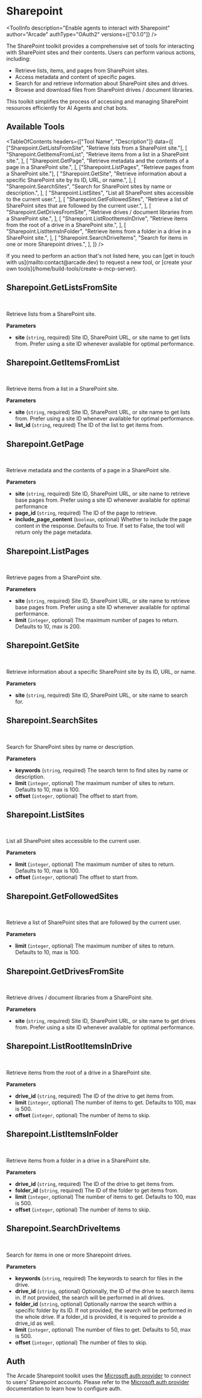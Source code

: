 # Sharepoint


<ToolInfo
  description="Enable agents to interact with Sharepoint"
  author="Arcade"
  authType="OAuth2"
  versions={["0.1.0"]}
/>

<Badges repo="arcadeai/arcade_sharepoint" />

The SharePoint toolkit provides a comprehensive set of tools for interacting with SharePoint sites and their contents. Users can perform various actions, including:

- Retrieve lists, items, and pages from SharePoint sites.
- Access metadata and content of specific pages.
- Search for and retrieve information about SharePoint sites and drives.
- Browse and download files from SharePoint drives / document libraries.

This toolkit simplifies the process of accessing and managing SharePoint resources efficiently for AI Agents and chat bots.

## Available Tools

<TableOfContents
  headers={["Tool Name", "Description"]}
  data={[
    ["Sharepoint.GetListsFromSite", "Retrieve lists from a SharePoint site."],
    [
      "Sharepoint.GetItemsFromList",
      "Retrieve items from a list in a SharePoint site.",
    ],
    [
      "Sharepoint.GetPage",
      "Retrieve metadata and the contents of a page in a SharePoint site.",
    ],
    ["Sharepoint.ListPages", "Retrieve pages from a SharePoint site."],
    [
      "Sharepoint.GetSite",
      "Retrieve information about a specific SharePoint site by its ID, URL, or name.",
    ],
    [
      "Sharepoint.SearchSites",
      "Search for SharePoint sites by name or description.",
    ],
    [
      "Sharepoint.ListSites",
      "List all SharePoint sites accessible to the current user.",
    ],
    [
      "Sharepoint.GetFollowedSites",
      "Retrieve a list of SharePoint sites that are followed by the current user.",
    ],
    [
      "Sharepoint.GetDrivesFromSite",
      "Retrieve drives / document libraries from a SharePoint site.",
    ],
    [
      "Sharepoint.ListRootItemsInDrive",
      "Retrieve items from the root of a drive in a SharePoint site.",
    ],
    [
      "Sharepoint.ListItemsInFolder",
      "Retrieve items from a folder in a drive in a SharePoint site.",
    ],
    [
      "Sharepoint.SearchDriveItems",
      "Search for items in one or more Sharepoint drives.",
    ],
  ]}
/>

<Callout>
  If you need to perform an action that's not listed here, you can [get in touch
  with us](mailto:contact@arcade.dev) to request a new tool, or [create your own
  tools](/home/build-tools/create-a-mcp-server).
</Callout>

## Sharepoint.GetListsFromSite

<br />
<TabbedCodeBlock
  tabs={[
    {
      label: "Call the Tool Directly",
      content: {
        Python: [
          "/examples/integrations/mcp-servers/sharepoint/get_lists_from_site_example_call_tool.py",
        ],
        JavaScript: [
          "/examples/integrations/mcp-servers/sharepoint/get_lists_from_site_example_call_tool.js",
        ],
      },
    },
  ]}
/>

Retrieve lists from a SharePoint site.

**Parameters**

- **site** (`string`, required) Site ID, SharePoint URL, or site name to get lists from. Prefer using a site ID whenever available for optimal performance.

## Sharepoint.GetItemsFromList

<br />
<TabbedCodeBlock
  tabs={[
    {
      label: "Call the Tool Directly",
      content: {
        Python: [
          "/examples/integrations/mcp-servers/sharepoint/get_items_from_list_example_call_tool.py",
        ],
        JavaScript: [
          "/examples/integrations/mcp-servers/sharepoint/get_items_from_list_example_call_tool.js",
        ],
      },
    },
  ]}
/>

Retrieve items from a list in a SharePoint site.

**Parameters**

- **site** (`string`, required) Site ID, SharePoint URL, or site name to get lists from. Prefer using a site ID whenever available for optimal performance.
- **list_id** (`string`, required) The ID of the list to get items from.

## Sharepoint.GetPage

<br />
<TabbedCodeBlock
  tabs={[
    {
      label: "Call the Tool Directly",
      content: {
        Python: [
          "/examples/integrations/mcp-servers/sharepoint/get_page_example_call_tool.py",
        ],
        JavaScript: [
          "/examples/integrations/mcp-servers/sharepoint/get_page_example_call_tool.js",
        ],
      },
    },
  ]}
/>

Retrieve metadata and the contents of a page in a SharePoint site.

**Parameters**

- **site** (`string`, required) Site ID, SharePoint URL, or site name to retrieve base pages from. Prefer using a site ID whenever available for optimal performance
- **page_id** (`string`, required) The ID of the page to retrieve.
- **include_page_content** (`boolean`, optional) Whether to include the page content in the response. Defaults to True. If set to False, the tool will return only the page metadata.

## Sharepoint.ListPages

<br />
<TabbedCodeBlock
  tabs={[
    {
      label: "Call the Tool Directly",
      content: {
        Python: [
          "/examples/integrations/mcp-servers/sharepoint/list_pages_example_call_tool.py",
        ],
        JavaScript: [
          "/examples/integrations/mcp-servers/sharepoint/list_pages_example_call_tool.js",
        ],
      },
    },
  ]}
/>

Retrieve pages from a SharePoint site.

**Parameters**

- **site** (`string`, required) Site ID, SharePoint URL, or site name to retrieve base pages from. Prefer using a site ID whenever available for optimal performance.
- **limit** (`integer`, optional) The maximum number of pages to return. Defaults to 10, max is 200.

## Sharepoint.GetSite

<br />
<TabbedCodeBlock
  tabs={[
    {
      label: "Call the Tool Directly",
      content: {
        Python: [
          "/examples/integrations/mcp-servers/sharepoint/get_site_example_call_tool.py",
        ],
        JavaScript: [
          "/examples/integrations/mcp-servers/sharepoint/get_site_example_call_tool.js",
        ],
      },
    },
  ]}
/>

Retrieve information about a specific SharePoint site by its ID, URL, or name.

**Parameters**

- **site** (`string`, required) Site ID, SharePoint URL, or site name to search for.

## Sharepoint.SearchSites

<br />
<TabbedCodeBlock
  tabs={[
    {
      label: "Call the Tool Directly",
      content: {
        Python: [
          "/examples/integrations/mcp-servers/sharepoint/search_sites_example_call_tool.py",
        ],
        JavaScript: [
          "/examples/integrations/mcp-servers/sharepoint/search_sites_example_call_tool.js",
        ],
      },
    },
  ]}
/>

Search for SharePoint sites by name or description.

**Parameters**

- **keywords** (`string`, required) The search term to find sites by name or description.
- **limit** (`integer`, optional) The maximum number of sites to return. Defaults to 10, max is 100.
- **offset** (`integer`, optional) The offset to start from.

## Sharepoint.ListSites

<br />
<TabbedCodeBlock
  tabs={[
    {
      label: "Call the Tool Directly",
      content: {
        Python: [
          "/examples/integrations/mcp-servers/sharepoint/list_sites_example_call_tool.py",
        ],
        JavaScript: [
          "/examples/integrations/mcp-servers/sharepoint/list_sites_example_call_tool.js",
        ],
      },
    },
  ]}
/>

List all SharePoint sites accessible to the current user.

**Parameters**

- **limit** (`integer`, optional) The maximum number of sites to return. Defaults to 10, max is 100.
- **offset** (`integer`, optional) The offset to start from.

## Sharepoint.GetFollowedSites

<br />
<TabbedCodeBlock
  tabs={[
    {
      label: "Call the Tool Directly",
      content: {
        Python: [
          "/examples/integrations/mcp-servers/sharepoint/get_followed_sites_example_call_tool.py",
        ],
        JavaScript: [
          "/examples/integrations/mcp-servers/sharepoint/get_followed_sites_example_call_tool.js",
        ],
      },
    },
  ]}
/>

Retrieve a list of SharePoint sites that are followed by the current user.

**Parameters**

- **limit** (`integer`, optional) The maximum number of sites to return. Defaults to 10, max is 100.

## Sharepoint.GetDrivesFromSite

<br />
<TabbedCodeBlock
  tabs={[
    {
      label: "Call the Tool Directly",
      content: {
        Python: [
          "/examples/integrations/mcp-servers/sharepoint/get_drives_from_site_example_call_tool.py",
        ],
        JavaScript: [
          "/examples/integrations/mcp-servers/sharepoint/get_drives_from_site_example_call_tool.js",
        ],
      },
    },
  ]}
/>

Retrieve drives / document libraries from a SharePoint site.

**Parameters**

- **site** (`string`, required) Site ID, SharePoint URL, or site name to get drives from. Prefer using a site ID whenever available for optimal performance.

## Sharepoint.ListRootItemsInDrive

<br />
<TabbedCodeBlock
  tabs={[
    {
      label: "Call the Tool Directly",
      content: {
        Python: [
          "/examples/integrations/mcp-servers/sharepoint/list_root_items_in_drive_example_call_tool.py",
        ],
        JavaScript: [
          "/examples/integrations/mcp-servers/sharepoint/list_root_items_in_drive_example_call_tool.js",
        ],
      },
    },
  ]}
/>

Retrieve items from the root of a drive in a SharePoint site.

**Parameters**

- **drive_id** (`string`, required) The ID of the drive to get items from.
- **limit** (`integer`, optional) The number of items to get. Defaults to 100, max is 500.
- **offset** (`integer`, optional) The number of items to skip.

## Sharepoint.ListItemsInFolder

<br />
<TabbedCodeBlock
  tabs={[
    {
      label: "Call the Tool Directly",
      content: {
        Python: [
          "/examples/integrations/mcp-servers/sharepoint/list_items_in_folder_example_call_tool.py",
        ],
        JavaScript: [
          "/examples/integrations/mcp-servers/sharepoint/list_items_in_folder_example_call_tool.js",
        ],
      },
    },
  ]}
/>

Retrieve items from a folder in a drive in a SharePoint site.

**Parameters**

- **drive_id** (`string`, required) The ID of the drive to get items from.
- **folder_id** (`string`, required) The ID of the folder to get items from.
- **limit** (`integer`, optional) The number of items to get. Defaults to 100, max is 500.
- **offset** (`integer`, optional) The number of items to skip.

## Sharepoint.SearchDriveItems

<br />
<TabbedCodeBlock
  tabs={[
    {
      label: "Call the Tool Directly",
      content: {
        Python: [
          "/examples/integrations/mcp-servers/sharepoint/search_drive_items_example_call_tool.py",
        ],
        JavaScript: [
          "/examples/integrations/mcp-servers/sharepoint/search_drive_items_example_call_tool.js",
        ],
      },
    },
  ]}
/>

Search for items in one or more Sharepoint drives.

**Parameters**

- **keywords** (`string`, required) The keywords to search for files in the drive.
- **drive_id** (`string`, optional) Optionally, the ID of the drive to search items in. If not provided, the search will be performed in all drives.
- **folder_id** (`string`, optional) Optionally narrow the search within a specific folder by its ID. If not provided, the search will be performed in the whole drive. If a folder_id is provided, it is required to provide a drive_id as well.
- **limit** (`integer`, optional) The number of files to get. Defaults to 50, max is 500.
- **offset** (`integer`, optional) The number of files to skip.

## Auth

The Arcade Sharepoint toolkit uses the [Microsoft auth provider](/home/auth-providers/microsoft) to connect to users' Sharepoint accounts. Please refer to the [Microsoft auth provider](/home/auth-providers/microsoft) documentation to learn how to configure auth.

<ToolFooter pipPackageName="arcade_sharepoint" />
